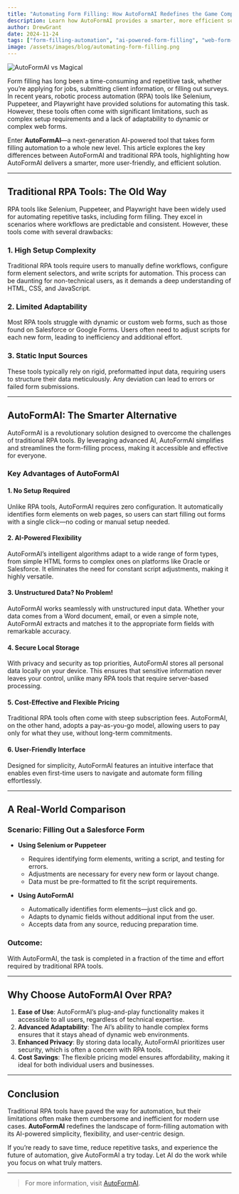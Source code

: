 ```yaml
---
title: "Automating Form Filling: How AutoFormAI Redefines the Game Compared to Traditional RPA Tools"
description: Learn how AutoFormAI provides a smarter, more efficient solution for form-filling automation compared to traditional RPA tools like Selenium, Puppeteer, and Playwright.
author: DrewGrant
date: 2024-11-24
tags: ["form-filling-automation", "ai-powered-form-filling", "web-form-automation", "automating-data-entry", "ai-vs-rpa"]
image: /assets/images/blog/automating-form-filling.png
---
```



<div class="flex justify-center items-center my-10">
  <Image 
     src="/assets/images/blog/automating-form-filling.png" 
     alt="AutoFormAI vs Magical" 
     width={600} 
     height={300} />
</div>

Form filling has long been a time-consuming and repetitive task, whether you’re applying for jobs, submitting client information, or filling out surveys. In recent years, robotic process automation (RPA) tools like Selenium, Puppeteer, and Playwright have provided solutions for automating this task. However, these tools often come with significant limitations, such as complex setup requirements and a lack of adaptability to dynamic or complex web forms.  

Enter **AutoFormAI**—a next-generation AI-powered tool that takes form filling automation to a whole new level. This article explores the key differences between AutoFormAI and traditional RPA tools, highlighting how AutoFormAI delivers a smarter, more user-friendly, and efficient solution.  

---

## Traditional RPA Tools: The Old Way  

RPA tools like Selenium, Puppeteer, and Playwright have been widely used for automating repetitive tasks, including form filling. They excel in scenarios where workflows are predictable and consistent. However, these tools come with several drawbacks:  

### 1. High Setup Complexity  
Traditional RPA tools require users to manually define workflows, configure form element selectors, and write scripts for automation. This process can be daunting for non-technical users, as it demands a deep understanding of HTML, CSS, and JavaScript.  

### 2. Limited Adaptability  
Most RPA tools struggle with dynamic or custom web forms, such as those found on Salesforce or Google Forms. Users often need to adjust scripts for each new form, leading to inefficiency and additional effort.  

### 3. Static Input Sources  
These tools typically rely on rigid, preformatted input data, requiring users to structure their data meticulously. Any deviation can lead to errors or failed form submissions.  

---

## AutoFormAI: The Smarter Alternative  

AutoFormAI is a revolutionary solution designed to overcome the challenges of traditional RPA tools. By leveraging advanced AI, AutoFormAI simplifies and streamlines the form-filling process, making it accessible and effective for everyone.  

### Key Advantages of AutoFormAI  

#### 1. No Setup Required  
Unlike RPA tools, AutoFormAI requires zero configuration. It automatically identifies form elements on web pages, so users can start filling out forms with a single click—no coding or manual setup needed.  

#### 2. AI-Powered Flexibility  
AutoFormAI’s intelligent algorithms adapt to a wide range of form types, from simple HTML forms to complex ones on platforms like Oracle or Salesforce. It eliminates the need for constant script adjustments, making it highly versatile.  

#### 3. Unstructured Data? No Problem!  
AutoFormAI works seamlessly with unstructured input data. Whether your data comes from a Word document, email, or even a simple note, AutoFormAI extracts and matches it to the appropriate form fields with remarkable accuracy.  

#### 4. Secure Local Storage  
With privacy and security as top priorities, AutoFormAI stores all personal data locally on your device. This ensures that sensitive information never leaves your control, unlike many RPA tools that require server-based processing.  

#### 5. Cost-Effective and Flexible Pricing  
Traditional RPA tools often come with steep subscription fees. AutoFormAI, on the other hand, adopts a pay-as-you-go model, allowing users to pay only for what they use, without long-term commitments.  

#### 6. User-Friendly Interface  
Designed for simplicity, AutoFormAI features an intuitive interface that enables even first-time users to navigate and automate form filling effortlessly.  

---

## A Real-World Comparison  

### Scenario: Filling Out a Salesforce Form  

- **Using Selenium or Puppeteer**  
   - Requires identifying form elements, writing a script, and testing for errors.  
   - Adjustments are necessary for every new form or layout change.  
   - Data must be pre-formatted to fit the script requirements.  

- **Using AutoFormAI**  
   - Automatically identifies form elements—just click and go.  
   - Adapts to dynamic fields without additional input from the user.  
   - Accepts data from any source, reducing preparation time.  

### Outcome:  
With AutoFormAI, the task is completed in a fraction of the time and effort required by traditional RPA tools.  

---

## Why Choose AutoFormAI Over RPA?  

1. **Ease of Use**: AutoFormAI’s plug-and-play functionality makes it accessible to all users, regardless of technical expertise.  
2. **Advanced Adaptability**: The AI’s ability to handle complex forms ensures that it stays ahead of dynamic web environments.  
3. **Enhanced Privacy**: By storing data locally, AutoFormAI prioritizes user security, which is often a concern with RPA tools.  
4. **Cost Savings**: The flexible pricing model ensures affordability, making it ideal for both individual users and businesses.  

---

## Conclusion  

Traditional RPA tools have paved the way for automation, but their limitations often make them cumbersome and inefficient for modern use cases. **AutoFormAI** redefines the landscape of form-filling automation with its AI-powered simplicity, flexibility, and user-centric design.  

If you’re ready to save time, reduce repetitive tasks, and experience the future of automation, give AutoFormAI a try today. Let AI do the work while you focus on what truly matters.  

---

> For more information, visit [AutoFormAI](https://autoformai.floxai.top).
